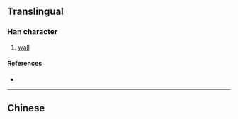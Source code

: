 {{also|墻|牆}}
{{character info/new}}
==Translingual==

===Han character===
{{Han char|rn=32|rad=土|as=11|sn=14|four=|canj=GGCW|ids=⿰土啬}}

# [[wall]]

====References====
* {{Han ref|kx=0238.191|hdz=10479.060|uh=5899|ud=22681}}

----

==Chinese==
{{zh-see|牆}}